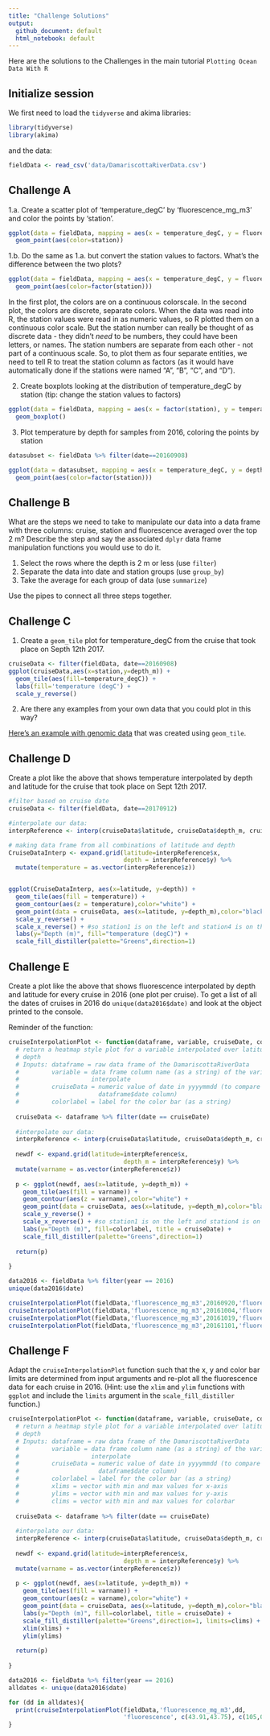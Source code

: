 ```yaml
---
title: "Challenge Solutions"
output: 
  github_document: default
  html_notebook: default
---
```


Here are the solutions to the Challenges in the main tutorial `Plotting Ocean Data With R`


## Initialize session

We first need to load the `tidyverse` and akima libraries:

```r
library(tidyverse)
library(akima)
```

and the data:

```r
fieldData <- read_csv('data/DamariscottaRiverData.csv')
```


## Challenge A

1.a. Create a scatter plot of 'temperature_degC' by 'fluorescence_mg_m3' and color the points by 'station'.

```r
ggplot(data = fieldData, mapping = aes(x = temperature_degC, y = fluorescence_mg_m3)) + 
  geom_point(aes(color=station)) 
```

1.b. Do the same as 1.a. but convert the station values to factors. What's the difference between the two plots?

```r
ggplot(data = fieldData, mapping = aes(x = temperature_degC, y = fluorescence_mg_m3)) + 
  geom_point(aes(color=factor(station)))  
```

In the first plot, the colors are on a continuous colorscale. In the second plot, the colors are discrete, separate colors. When the data was read into R, the station values were read in as numeric values, so R plotted them on a continuous color scale. But the station number can really be thought of as discrete data - they didn't *need* to be numbers, they could have been letters, or names. The station numbers are separate from each other - not part of a continuous scale. So, to plot them as four separate entities, we need to tell R to treat the station column as factors (as it would have automatically done if the stations were named "A", "B", "C", and "D").


2. Create boxplots looking at the distribution of temperature_degC by station (tip: change the station values to factors)

```r
ggplot(data = fieldData, mapping = aes(x = factor(station), y = temperature_degC)) + 
  geom_boxplot() 
```


3. Plot temperature by depth for samples from 2016, coloring the points by station 

```r
datasubset <- fieldData %>% filter(date==20160908)

ggplot(data = datasubset, mapping = aes(x = temperature_degC, y = depth_m)) + 
  geom_point(aes(color=factor(station))) 
```

## Challenge B

What are the steps we need to take to manipulate our data into a data frame with three columns: cruise, station and fluorescence averaged over the top 2 m? Describe the step and say the associated `dplyr` data frame manipulation functions you would use to do it.

1. Select the rows where the depth is 2 m or less (use `filter`)
2. Separate the data into date and station groups (use `group_by`)
3. Take the average for each group of data (use `summarize`)

Use the pipes to connect all three steps together.

## Challenge C

1. Create a `geom_tile` plot for temperature_degC from the cruise that took place on Septh 12th 2017.

```r
cruiseData <- filter(fieldData, date==20160908)
ggplot(cruiseData,aes(x=station,y=depth_m)) +
  geom_tile(aes(fill=temperature_degC)) +
  labs(fill='temperature (degC') +
  scale_y_reverse()
```

2. Are there any examples from your own data that you could plot in this way?

[Here's an example with genomic data](https://science.sciencemag.org/content/sci/358/6366/1046/F2.large.jpg) that was created using `geom_tile`. 

## Challenge D

Create a plot like the above that shows temperature interpolated by depth and latitude for the cruise that took place on Sept 12th 2017.

```r

#filter based on cruise date
cruiseData <- filter(fieldData, date==20170912)

#interpolate our data:
interpReference <- interp(cruiseData$latitude, cruiseData$depth_m, cruiseData$temperature_degC)

# making data frame from all combinations of latitude and depth
CruiseDataInterp <- expand.grid(latitude=interpReference$x,
                                depth = interpReference$y) %>%
  mutate(temperature = as.vector(interpReference$z))


ggplot(CruiseDataInterp, aes(x=latitude, y=depth)) +
  geom_tile(aes(fill = temperature)) +
  geom_contour(aes(z = temperature),color="white") +
  geom_point(data = cruiseData, aes(x=latitude, y=depth_m),color="black") + #adding in the measurement locations
  scale_y_reverse() +
  scale_x_reverse() + #so station1 is on the left and station4 is on the right
  labs(y="Depth (m)", fill="temperature (degC)") +
  scale_fill_distiller(palette="Greens",direction=1)
```


## Challenge E

Create a plot like the above that shows fluorescence interpolated by depth and latitude for every cruise in 2016 (one plot per cruise). To get a list of all the dates of cruises in 2016 do `unique(data2016$date)` and look at the object printed to the console.

Reminder of the function:
```r
cruiseInterpolationPlot <- function(dataframe, variable, cruiseDate, colorlabel){
  # return a heatmap style plot for a variable interpolated over latitude and 
  # depth
  # Inputs: dataframe = raw data frame of the DamariscottaRiverData
  #         variable = data frame column name (as a string) of the variable to
  #                    interpolate
  #         cruiseData = numeric value of date in yyyymmdd (to compare with the
  #                      dataframe$date column)
  #         colorlabel = label for the color bar (as a string)
  
  cruiseData <- dataframe %>% filter(date == cruiseDate)
  
  #interpolate our data:
  interpReference <- interp(cruiseData$latitude, cruiseData$depth_m, cruiseData[[variable]])
 
  newdf <- expand.grid(latitude=interpReference$x,
                                depth_m = interpReference$y) %>%
  mutate(varname = as.vector(interpReference$z))
   
  p <- ggplot(newdf, aes(x=latitude, y=depth_m)) +
    geom_tile(aes(fill = varname)) +
    geom_contour(aes(z = varname),color="white") +
    geom_point(data = cruiseData, aes(x=latitude, y=depth_m),color="black") + #adding in the measurement locations
    scale_y_reverse() +
    scale_x_reverse() + #so station1 is on the left and station4 is on the right
    labs(y="Depth (m)", fill=colorlabel, title = cruiseDate) +
    scale_fill_distiller(palette="Greens",direction=1)
  
  return(p)
  
}
```


```r
data2016 <- fieldData %>% filter(year == 2016)
unique(data2016$date)

cruiseInterpolationPlot(fieldData,'fluorescence_mg_m3',20160920,'fluorescence')
cruiseInterpolationPlot(fieldData,'fluorescence_mg_m3',20161004,'fluorescence')
cruiseInterpolationPlot(fieldData,'fluorescence_mg_m3',20161019,'fluorescence')
cruiseInterpolationPlot(fieldData,'fluorescence_mg_m3',20161101,'fluorescence')
```

## Challenge F

Adapt the `cruiseInterpolationPlot` function such that the x, y and color bar limits are determined from input arguments and re-plot all the fluorescence data for each cruise in 2016. (Hint: use the `xlim` and `ylim` functions with `ggplot` and include the `limits` argument in the `scale_fill_distiller` function.)


```r
cruiseInterpolationPlot <- function(dataframe, variable, cruiseDate, colorlabel, xlims, ylims, clims){
  # return a heatmap style plot for a variable interpolated over latitude and 
  # depth
  # Inputs: dataframe = raw data frame of the DamariscottaRiverData
  #         variable = data frame column name (as a string) of the variable to
  #                    interpolate
  #         cruiseData = numeric value of date in yyyymmdd (to compare with the
  #                      dataframe$date column)
  #         colorlabel = label for the color bar (as a string)
  #         xlims = vector with min and max values for x-axis
  #         ylims = vector with min and max values for y-axis
  #         clims = vector with min and max values for colorbar
  
  cruiseData <- dataframe %>% filter(date == cruiseDate)
  
  #interpolate our data:
  interpReference <- interp(cruiseData$latitude, cruiseData$depth_m, cruiseData[[variable]])
 
  newdf <- expand.grid(latitude=interpReference$x,
                                depth_m = interpReference$y) %>%
  mutate(varname = as.vector(interpReference$z))
   
  p <- ggplot(newdf, aes(x=latitude, y=depth_m)) +
    geom_tile(aes(fill = varname)) +
    geom_contour(aes(z = varname),color="white") +
    geom_point(data = cruiseData, aes(x=latitude, y=depth_m),color="black") +
    labs(y="Depth (m)", fill=colorlabel, title = cruiseDate) +
    scale_fill_distiller(palette="Greens",direction=1, limits=clims) +
    xlim(xlims) +
    ylim(ylims)
  
  return(p)
  
}
```

```r
data2016 <- fieldData %>% filter(year == 2016)
alldates <- unique(data2016$date) 

for (dd in alldates){
  print(cruiseInterpolationPlot(fieldData,'fluorescence_mg_m3',dd,
                                'fluorescence', c(43.91,43.75), c(105,0), c(0,12)))
}

```

